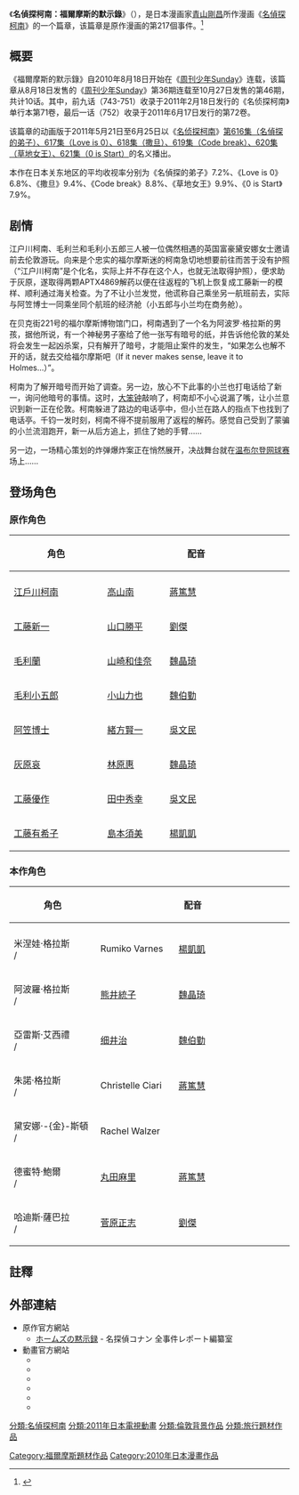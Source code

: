 {{Refimprove|time=2022-03-01T00:11:36+00:00}}
{{noteTA
|G1 = Country
|G2 = PP
|G3 = UK Places
}}
{{Infobox animanga/Headerofja
|title = 名偵探柯南：福爾摩斯的默示錄
|image = 
|size = 
|caption = 
|japanese = 名探偵コナン ホームズの黙示録
|english = Detective Conan: Holmes' Revelation
|kana = めいたんていコナン ホームズのもくしろく
|romaji = Meitantei Konan: Hōmuzu no Mokushiroku
|genre = 
}}
{{Infobox animanga/Manga
|標題= 
|作者= [[青山剛昌|青山剛昌]]
|作畫= 
|出版社= [[小学馆|小学馆]]
|其他出版社= 
|連載雜誌= [[週刊少年Sunday|週刊少年Sunday]]
|label= 少年Sunday Comics
|網路= 
|發售日= 
|開始= 2010年第36期
|結束= 第46期
|開始日= 2010年8月18日
|結束日= 10月27日
|冊數= 
|話數= 10
|其他= 
|版權=
}}
{{Infobox animanga/TVAnime
|標題= 
|圖像= 
|原案= 
|原作=[[青山剛昌|青山剛昌]]
|總導演= 
|導演= 
|劇本統籌= 
|編劇= 
|人物原案=
|人物設定= 
|機械設定= 
|音樂= [[大野克夫|大野克夫]]
|音樂製作= 
|動畫製作= [[TMS娛樂|V1Studio]]
|製作= [[讀賣電視台|讀賣電視台]]、[[TMS娛樂|TMS娛樂]]
|代理發行= 
|其他代理發行= 
|播放電視台= [[讀賣電視台|讀賣電視台]]、[[日本電視台|日本電視台]]
|其他電視台 = 
|預定播放 = 
|播放開始 = 2011年5月21日
|播放結束 = 6月25日
|網路 = 
|話數 = 6
|其他 = 
|版權 = 
}}
{{Infobox animanga/Footerofja}}
《'''名偵探柯南：福爾摩斯的默示錄'''》（{{lang-ja|名探偵コナン ホームズの黙示録}}），是日本漫画家[[青山剛昌|青山剛昌]]所作漫画《[[名偵探柯南|名偵探柯南]]》的一个篇章，该篇章是原作漫画的第217個事件。<ref name="Database 217">{{cite web|archiveurl=https://www.webcitation.org/60mGjbfei?url=http://websunday.net/conandb/lib/02/0217.html|archivedate=2011-08-08|url=http://websunday.net/conandb/lib/02/0217.html|title=ホームズの黙示録|work=全事件レポート編纂室|publisher=[[小学館|小学館]]|accessdate=2016-05-16|deadlinkdate=2017年9月|dead-url=no}}</ref>

== 概要 ==
《福爾摩斯的默示錄》自2010年8月18日开始在《[[周刊少年Sunday|周刊少年Sunday]]》连载，该篇章从8月18日发售的《[[周刊少年Sunday|周刊少年Sunday]]》第36期连载至10月27日发售的第46期，共计10话。其中，前九话（743-751）收录于2011年2月18日发行的《名侦探柯南》单行本第71卷，最后一话（752）收录于2011年6月17日发行的第72卷。

该篇章的动画版于2011年5月21日至6月25日以《[[名偵探柯南_(動畫)|名侦探柯南]]》[[名偵探柯南動畫集數列表|第616集（名偵探的弟子）、617集（Love is 0）、618集（撒旦）、619集（Code break）、620集（草地女王）、621集（0 is Start）]]的名义播出。

本作在日本关东地区的平均收视率分别为《名偵探的弟子》7.2%、《Love is 0》6.8%、《撒旦》9.4%、《Code break》8.8%、《草地女王》9.9%、《0 is Start》7.9%。

== 剧情 ==
江户川柯南、毛利兰和毛利小五郎三人被一位偶然相遇的英国富豪黛安娜女士邀请前去伦敦游玩。向来是个忠实的福尔摩斯迷的柯南急切地想要前往而苦于没有护照（“江户川柯南”是个化名，实际上并不存在这个人，也就无法取得护照），便求助于灰原，遂取得两颗APTX4869解药以便在往返程的飞机上恢复成工藤新一的模样、顺利通过海关检查。为了不让小兰发觉，他谎称自己乘坐另一航班前去，实际与阿笠博士一同乘坐同个航班的经济舱（小五郎与小兰均在商务舱）。

在贝克街221号的福尔摩斯博物馆门口，柯南遇到了一个名为阿波罗·格拉斯的男孩，据他所说，有一个神秘男子塞给了他一张写有暗号的纸，并告诉他伦敦的某处将会发生一起凶杀案，只有解开了暗号，才能阻止案件的发生，“如果怎么也解不开的话，就去交给福尔摩斯吧（If it never makes sense, leave it to Holmes…）”。

柯南为了解开暗号而开始了调查。另一边，放心不下此事的小兰也打电话给了新一，询问他暗号的事情。这时，[[大笨钟|大笨钟]]敲响了，柯南却不小心说漏了嘴，让小兰意识到新一正在伦敦。柯南躲进了路边的电话亭中，但小兰在路人的指点下也找到了电话亭。千钧一发时刻，柯南不得不提前服用了返程的解药。感觉自己受到了蒙骗的小兰流泪跑开，新一从后方追上，抓住了她的手臂……

另一边，一场精心策划的炸弹爆炸案正在悄然展开，决战舞台就在[[温布尔登网球赛|温布尔登网球赛]]场上……

== 登场角色 ==

=== 原作角色 ===
{{main|名偵探柯南角色列表}}
{| class=wikitable style="text-align:center; font-size:100%" 
! style="width:15%" rowspan="2"|角色 !! style="width:30%" colspan="2"|配音 !! style="width:55%" rowspan="2"|簡介
|- 
! style="width:10%"|{{JPN}} !! style="width:10%"|{{TWN}}
|-
| [[江戶川柯南|江戶川柯南]]
| [[高山南|高山南]]
| [[蔣篤慧|蔣篤慧]]
| style="text-align: left" rowspan="2"| 本作品[[主人公|男主角]]，原是关东知名的高中生侦探、帝丹高中2年B班学生[[工藤新一|工藤新一]]，因被[[黑暗組織|黑暗組織]]的[[黑暗組織#琴酒|琴酒]]灌下毒藥而縮小身體，化名為江戶川柯南寄住在毛利家中並暗中調查黑暗組織。<br />在本作以柯南的身份受邀前往伦敦，从灰原取得解药以解决护照一事，在伦敦解决了一起炸弹威胁事件，并在伦敦的大本钟下向小兰表白。
|-
| [[工藤新一|工藤新一]]
| [[山口勝平|山口勝平]]
| [[劉傑_(配音員)|劉傑]]
|-
| [[毛利蘭|毛利蘭]]
| [[山崎和佳奈|山崎和佳奈]]
| [[魏晶琦|魏晶琦]]
| style="text-align: left" | 新一的[[青梅竹馬|青梅竹馬]]，帝丹高中2年B班学生，本作受邀前往伦敦。
|-
| [[毛利小五郎|毛利小五郎]]
| [[小山力也|小山力也]]
| [[魏伯勤|魏伯勤]]
| style="text-align: left" | 小蘭的父親，有著“沉睡小五郎”之稱的[[私家偵探|私家偵探]]，並開設毛利偵探事務所，本作受邀前往伦敦。
|-
| [[阿笠博士|阿笠博士]]
| [[緒方賢一|緒方賢一]]
| [[吳文民|吳文民]]
| style="text-align: left" | 工藤家的鄰居，為科學家和發明家，並發明出一些道具而讓柯南使用，本作中协同新一前往伦敦。
|-
| [[灰原哀|灰原哀]]
| [[林原惠|林原惠]]
| [[魏晶琦|魏晶琦]]
| style="text-align: left" | 柯南的夥伴，本名宮野志保，原黑暗組織的科學家，代號雪莉。吃下毒藥而縮小身體，化名為灰原哀，目前逃離組織並寄住在阿笠博士家中。本作中为柯南提供了出国用的临时解药。
|-
| [[工藤優作|工藤優作]]
| [[田中秀幸|田中秀幸]]
| [[吳文民|吳文民]]
| style="text-align: left" | 新一的父亲，旅居洛杉矶的推理小说家，推理实力远在新一之上。本作中受灰原之托前往伦敦给柯南提供额外的解药，并协助柯南解决炸弹威胁事件。
|-
| [[工藤有希子|工藤有希子]]
| [[島本須美|島本須美]]
| [[楊凱凱|楊凱凱]]
| style="text-align: left" | 新一的母亲，前著名女演员，与优作结婚后息影。本作中受灰原之托前往伦敦给柯南提供额外的解药，并协助柯南解决炸弹威胁事件。
|}

=== 本作角色 ===
{| class=wikitable style="text-align:center; font-size:100%" 
! style="width:15%" rowspan="2"|角色 !! style="width:30%" colspan="2"|配音 !! style="width:55%" rowspan="2"|簡介
|- 
! style="width:10%"|{{JPN}} !! style="width:10%"|{{TWN}}
|-
| 米涅娃·格拉斯<br />{{small|ミネルバ・グラス}} / {{small|Minerva Glass}}
| Rumiko Varnes
| [[楊凱凱|楊凱凱]]
| style="text-align: left" | 連續4年世界排名第一的網球選手，享有“草地女王”的稱號。
|-
| 阿波羅·格拉斯<br />{{small|アポロ・グラス}} / {{small|Apollo Glass}}
| [[熊井統子|熊井統子]]
| [[魏晶琦|魏晶琦]]
| style="text-align: left" | 米涅娃的弟弟，是個聰明的小男孩，告訴柯南暗號，一直當柯南是福爾摩斯的徒弟。
|-
| 亞雷斯·艾西禮<br />{{small|アレス・アシュレイ}} / {{small|Ares Ashley}}
| [[细井治|细井治]]
| [[魏伯勤|魏伯勤]]
| style="text-align: left" | 網球运动员，米涅娃的前教练兼男友。
|-
| 朱諾·格拉斯<br />{{small|ジュノ・グラス}} / {{small|Juno Glass}}
| Christelle Ciari
| [[蔣篤慧|蔣篤慧]]
| style="text-align: left" | 米涅娃和阿波羅的母亲，双目失明。
|-
| 黛安娜·-{金}-斯頓<br />{{small|ダイアナ・キングストン}} / {{small|Dianna Kingstone}}
| Rachel Walzer
| {{N/A|原音呈現}}
| style="text-align: left" | 英国富豪，邀请主角们前来伦敦。
|-
| 德蜜特·鮑爾<br />{{small|デメテル・バウアー}} / {{small|Demeter Bauer}}
| [[丸田麻里|丸田麻里]]
| [[蔣篤慧|蔣篤慧]]
| style="text-align: left" | 世界排名第二的網球選手。
|-
| 哈迪斯·薩巴拉<br />{{small|ハーデス・サバラ}} / {{small|Hades Sabara}}
| [[菅原正志|菅原正志]]
| [[劉傑_(配音員)|劉傑]]
| style="text-align: left" | 制造连环爆炸案的炸弹犯，將给自己母亲治病的費用下注在米涅娃身上，但米涅娃在比赛上失利导致母亲未能接受治疗而去世因而懷恨在心。
|}

== 註釋 ==
{{reflist|2}}

== 外部連結 ==
* 原作官方網站
** [http://websunday.net/conandb/lib/02/0217.html ホームズの黙示録]{{WebCite|url=https://www.webcitation.org/60mGjbfei?url=http://websunday.net/conandb/lib/02/0217.html |date=20110808054616 |dateformat=iso }} - 名探偵コナン 全事件レポート編纂室
* 動畫官方網站
** {{cite episode|url=http://www.ytv.co.jp/conan/archive/k1169405.html|title=ホームズの黙示録（名探偵の弟子）|series=名探偵コナン|serieslink=名探偵コナン (アニメ)|network=[[日本テレビネットワーク協議会|日本テレビ系列]]|station=[[讀賣テレビ放送|読売テレビ]]|airdate=2011-05-21|access-date=2020-10-28|archive-date=2016-10-14|archive-url=https://web.archive.org/web/20161014102658/http://www.ytv.co.jp/conan/archive/k1169405.html|dead-url=no}}
** {{cite episode|url=http://www.ytv.co.jp/conan/archive/k1169447.html|title=ホームズの黙示録 (Love is 0)|series=名探偵コナン|serieslink=名探偵コナン (アニメ)|network=[[日本テレビネットワーク協議会|日本テレビ系列]]|station=[[讀賣テレビ放送|読売テレビ]]|airdate=2011-05-28|access-date=2020-10-28|archive-date=2016-10-14|archive-url=https://web.archive.org/web/20161014081549/http://www.ytv.co.jp/conan/archive/k1169447.html|dead-url=no}}
** {{cite episode|url=http://www.ytv.co.jp/conan/archive/k1169535.html|title=ホームズの黙示録（サタン）|series=名探偵コナン|serieslink=名探偵コナン (アニメ)|network=[[日本テレビネットワーク協議会|日本テレビ系列]]|station=[[讀賣テレビ放送|読売テレビ]]|airdate=2011-06-04|access-date=2020-10-28|archive-date=2016-10-17|archive-url=https://web.archive.org/web/20161017162920/http://www.ytv.co.jp/conan/archive/k1169535.html|dead-url=no}}
** {{cite episode|url=http://www.ytv.co.jp/conan/archive/k1169536.html|title=ホームズの黙示録 (Code Break)|series=名探偵コナン|serieslink=名探偵コナン (アニメ)|network=[[日本テレビネットワーク協議会|日本テレビ系列]]|station=[[讀賣テレビ放送|読売テレビ]]|airdate=2011-06-11|access-date=2020-10-28|archive-date=2021-01-11|archive-url=https://web.archive.org/web/20210111063126/https://www.ytv.co.jp/conan/archive/k1169536.html|dead-url=no}}
** {{cite episode|url=http://www.ytv.co.jp/conan/archive/k1169537.html|title=ホームズの黙示録（芝の女王）|series=名探偵コナン|serieslink=名探偵コナン (アニメ)|network=[[日本テレビネットワーク協議会|日本テレビ系列]]|station=[[讀賣テレビ放送|読売テレビ]]|airdate=2011-06-18|access-date=2020-10-28|archive-date=2021-01-12|archive-url=https://web.archive.org/web/20210112005254/https://www.ytv.co.jp/conan/archive/k1169537.html|dead-url=no}}
** {{cite episode|url=http://www.ytv.co.jp/conan/archive/k1169538.html|title=ホームズの黙示録 (0 is Start)|series=名探偵コナン|serieslink=名探偵コナン (アニメ)|network=[[日本テレビネットワーク協議会|日本テレビ系列]]|station=[[讀賣テレビ放送|読売テレビ]]|airdate=2011-06-25|access-date=2020-10-28|archive-date=2016-08-08|archive-url=https://web.archive.org/web/20160808093604/http://www.ytv.co.jp/conan/archive/k1169538.html|dead-url=no}}

{{名偵探柯南}}
[[分類:名偵探柯南|分類:名偵探柯南]]
[[分類:2011年日本電視動畫|分類:2011年日本電視動畫]]
[[分類:倫敦背景作品|分類:倫敦背景作品]]
[[Category:福爾摩斯題材作品|Category:福爾摩斯題材作品]]
[[Category:2010年日本漫畫作品|Category:2010年日本漫畫作品]]
[[分類:旅行題材作品|分類:旅行題材作品]]